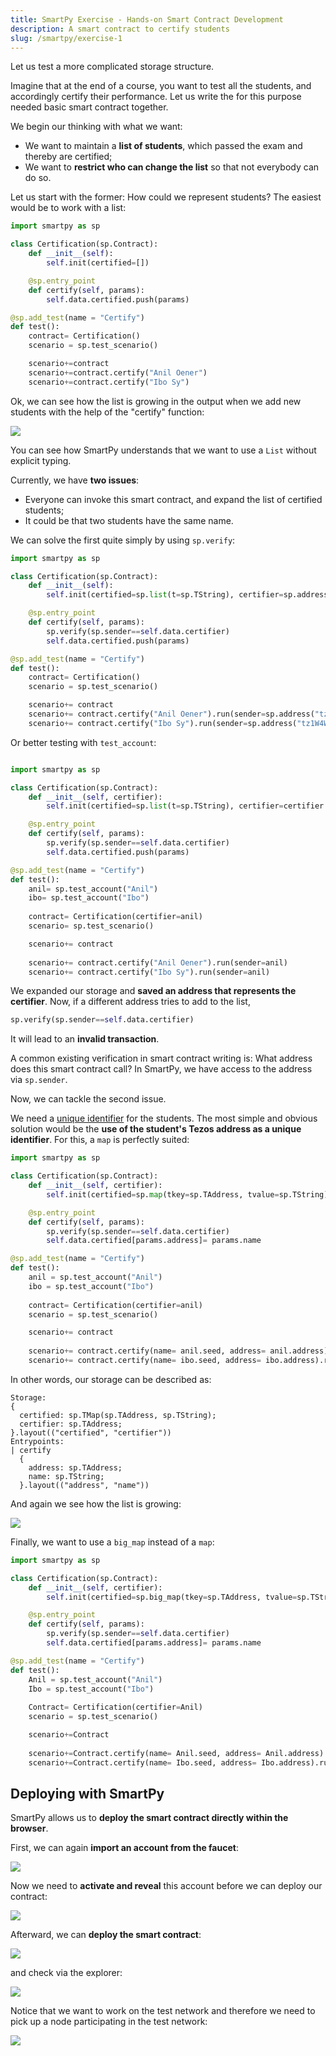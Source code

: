 ```yaml
---
title: SmartPy Exercise - Hands-on Smart Contract Development
description: A smart contract to certify students
slug: /smartpy/exercise-1
---
```


Let us test a more complicated storage structure.

Imagine that at the end of a course, you want to test all the students, and accordingly certify their performance. Let us write the for this purpose needed basic smart contract together.

We begin our thinking with what we want:

- We want to maintain a **list of students**, which passed the exam and thereby are certified;
- We want to **restrict who can change the list** so that not everybody can do so.

Let us start with the former: How could we represent students? The easiest would be to work with a list:

```python
import smartpy as sp

class Certification(sp.Contract):
    def __init__(self):
        self.init(certified=[])

    @sp.entry_point
    def certify(self, params):
        self.data.certified.push(params)

@sp.add_test(name = "Certify")
def test():
    contract= Certification()
    scenario = sp.test_scenario()

    scenario+=contract
    scenario+=contract.certify("Anil Oener")
    scenario+=contract.certify("Ibo Sy")
```

Ok, we can see how the list is growing in the output when we add new students with the help of the "certify" function:

![](images/test1.png)

You can see how SmartPy understands that we want to use a `List` without explicit typing.

Currently, we have **two issues**:

- Everyone can invoke this smart contract, and expand the list of certified students;
- It could be that two students have the same name.

We can solve the first quite simply by using `sp.verify`:

```python
import smartpy as sp

class Certification(sp.Contract):
    def __init__(self):
        self.init(certified=sp.list(t=sp.TString), certifier=sp.address("tz1W4W2yFAHz7iGyQvFys4K7Df9mZL6cSKCp"))

    @sp.entry_point
    def certify(self, params):
        sp.verify(sp.sender==self.data.certifier)
        self.data.certified.push(params)

@sp.add_test(name = "Certify")
def test():
    contract= Certification()
    scenario = sp.test_scenario()

    scenario+= contract
    scenario+= contract.certify("Anil Oener").run(sender=sp.address("tz1W4W2yFAHz7iGyQvFys4K7Df9mZL6cSKCp"))
    scenario+= contract.certify("Ibo Sy").run(sender=sp.address("tz1W4W2yFAHz7iGyQvFys4K7Df9mZL6cSKCp"))
```

Or better testing with `test_account`:

```python

import smartpy as sp

class Certification(sp.Contract):
    def __init__(self, certifier):
        self.init(certified=sp.list(t=sp.TString), certifier=certifier.address)

    @sp.entry_point
    def certify(self, params):
        sp.verify(sp.sender==self.data.certifier)
        self.data.certified.push(params)

@sp.add_test(name = "Certify")
def test():
    anil= sp.test_account("Anil")
    ibo= sp.test_account("Ibo")
    
    contract= Certification(certifier=anil)
    scenario= sp.test_scenario()

    scenario+= contract
    
    scenario+= contract.certify("Anil Oener").run(sender=anil)
    scenario+= contract.certify("Ibo Sy").run(sender=anil)
```

We expanded our storage and **saved an address that represents the certifier**. Now, if a different address tries to add to the list,

```python
sp.verify(sp.sender==self.data.certifier)
```

It will lead to an **invalid transaction**.

A common existing verification in smart contract writing is: What address does this smart contract call? In SmartPy, we have access to the address via `sp.sender`.

Now, we can tackle the second issue.

We need a [unique identifier](https://en.wikipedia.org/wiki/Unique_identifier) for the students. The most simple and obvious solution would be the **use of the student's Tezos address as a unique identifier**. For this, a `map` is perfectly suited:

```python
import smartpy as sp

class Certification(sp.Contract):
    def __init__(self, certifier):
        self.init(certified=sp.map(tkey=sp.TAddress, tvalue=sp.TString), certifier=certifier.address)

    @sp.entry_point
    def certify(self, params):
        sp.verify(sp.sender==self.data.certifier)
        self.data.certified[params.address]= params.name

@sp.add_test(name = "Certify")
def test():
    anil = sp.test_account("Anil")
    ibo = sp.test_account("Ibo")
    
    contract= Certification(certifier=anil)
    scenario = sp.test_scenario()

    scenario+= contract
    
    scenario+= contract.certify(name= anil.seed, address= anil.address).run(sender=anil)
    scenario+= contract.certify(name= ibo.seed, address= ibo.address).run(sender=anil)
```

In other words, our storage can be described as:

```
Storage:
{
  certified: sp.TMap(sp.TAddress, sp.TString);
  certifier: sp.TAddress;
}.layout(("certified", "certifier"))
Entrypoints:
| certify
  {
    address: sp.TAddress;
    name: sp.TString;
  }.layout(("address", "name"))
```

And again we see how the list is growing:

![](images/test2.png)

Finally, we want to use a `big_map` instead of a `map`:

```python
import smartpy as sp

class Certification(sp.Contract):
    def __init__(self, certifier):
        self.init(certified=sp.big_map(tkey=sp.TAddress, tvalue=sp.TString), certifier=certifier.address)

    @sp.entry_point
    def certify(self, params):
        sp.verify(sp.sender==self.data.certifier)
        self.data.certified[params.address]= params.name

@sp.add_test(name = "Certify")
def test():
    Anil = sp.test_account("Anil")
    Ibo = sp.test_account("Ibo")
    
    Contract= Certification(certifier=Anil)
    scenario = sp.test_scenario()

    scenario+=Contract
    
    scenario+=Contract.certify(name= Anil.seed, address= Anil.address).run(sender=Anil)
    scenario+=Contract.certify(name= Ibo.seed, address= Ibo.address).run(sender=Anil)
```

## Deploying with SmartPy

SmartPy allows us to **deploy the smart contract directly within the browser**.

First, we can again **import an account from the faucet**:

![](images/faucet.png)

Now we need to **activate and reveal** this account before we can deploy our contract:

![](images/activate.png)

Afterward, we can **deploy the smart contract**:

![](images/origination_result.png)

and check via the explorer:

![](images/explorer.png)

Notice that we want to work on the test network and therefore we need to pick up a node participating in the test network:

![](images/node_select.png)
